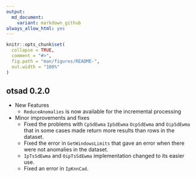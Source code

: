 ```yaml
---
output:
  md_document:
    variant: markdown_github
always_allow_html: yes
---
```


<!-- NEWS.md is generated from NEWS.Rmd. Please edit that file -->

```r
knitr::opts_chunk$set(
  collapse = TRUE,
  comment = "#>",
  fig.path = "man/figures/README-",
  out.width = "100%"
)
```

## otsad 0.2.0

* New Features
    + `ReduceAnomalies` is now available for the incremental processing
* Minor improvements and fixes
    + Fixed the problems with `CpSdEwma` `IpSdEwma` `OcpSdEwma` and `OipSdEwma` that in 
    some cases made return more results than rows in the dataset.
    + Fixed the error in `GetWindowsLimits` that gave an error when there were not anomalies in
    the dataset.
    + `IpTsSdEwma` and `OipTsSdEwma` implementation changed to its easier use.
    + Fixed an error in `IpKnnCad`.

